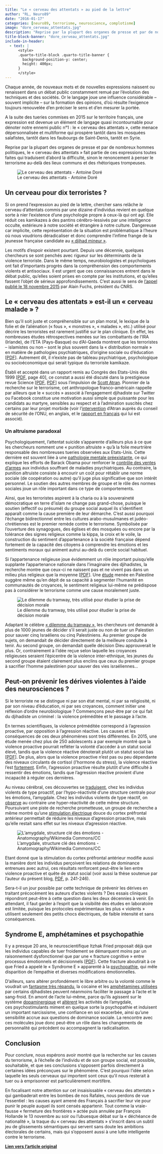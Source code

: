 ```yaml
---
title: "Le « cerveau des attentats » au pied de la lettre"
author: "RL, Neuro89"
date: "2016-01-17"
categories: [neuro89, terrorisme, neuroscience, complotisme]
image: "dore_cerveau_attentats.jpg"
description: "Reprise par la plupart des organes de presse et par de nombreux hommes politiques, le «  cerveau des attentats  » fait partie de ces expressions toutes faites qui traduisent d’abord la difficulté, sinon le renoncement à penser le terrorisme au-delà des lieux communs et des rhétoriques trompeuses."
title-block-banner: "dore_cerveau_attentats.jpg"
include-in-header:
  - text: |
      <style>
      .quarto-title-block .quarto-title-banner {
        background-position-y: center;
        height: 400px;
      }
      </style>
---
```


Chaque année, de nouveaux mots et de nouvelles expressions naissent ou renaissent dans un débat public constamment remué par l’évolution des techniques et des sociétés. Or le langage joue une influence considérable – souvent implicite – sur la formation des opinions, d’où résulte l’exigence toujours renouvelée d’en préciser le sens et d’en mesurer la portée.

A la suite des tueries commises en 2015 sur le territoire français, une expression est devenue un élément de langage quasi incontournable pour dénoter notre ennemi public n°1 : le « cerveau des attentats », cette menace dépersonnalisée et multiforme qui prospère tantôt dans les mosquées salafistes, tantôt dans les faubourgs de Saint-Denis, tantôt en Syrie.

Reprise par la plupart des organes de presse et par de nombreux hommes politiques, le « cerveau des attentats » fait partie de ces expressions toutes faites qui traduisent d’abord la difficulté, sinon le renoncement à penser le terrorisme au-delà des lieux communs et des rhétoriques trompeuses.

![Le cerveau des attentats - Antoine Doré](dore_cerveau_attentats.jpg){fig-align="center"}

## Un cerveau pour dix terroristes ?

Si on prend l’expression au pied de la lettre, chercher sans relâche *le* cerveau d’attentats commis par une dizaine d’individus revient en quelque sorte à nier l’existence d’une psychologie propre à ceux-là qui ont agi. Elle réduit ces kamikazes à des pantins cérébro-lessivés par une intelligence occulte, extérieure à notre société et étrangère à notre culture. Dangereuse car implicite, cette représentation de la situation est problématique à l’heure où nous voudrions déradicaliser et donc comprendre l’infime frange de la jeunesse française candidate au [« djihad mineur »](https://fr.wikipedia.org/wiki/Jihad#Jihad_majeur_et_Jihad_mineur).

Les motifs d’espoir existent pourtant. Depuis une décennie, quelques chercheurs se sont penchés avec rigueur sur les déterminants de la violence terroriste. Dans le même temps, neurobiologistes et psychologues ont fait d’importants progrès dans la compréhension des comportements violents et antisociaux. Il est urgent que ces connaissances entrent dans le débat public, qu’elles soient prises en compte par les institutions, et qu’elles fassent l’objet de sérieux approfondissements. C’est aussi le sens de [l’appel publié le 18 novembre 2015](http://sciences.blogs.liberation.fr/home/2015/11/le-pdg-du-cnrs-veut-une-recherche-post-attentats.html) par Alain Fuchs, président du CNRS.

## Le « cerveau des attentats » est-il un « cerveau malade » ?

Bien qu’il soit juste et compréhensible sur un plan moral, le lexique de la folie et de l’aliénation (« fous », « monstres », « malades », etc.) utilisé pour décrire les terroristes est rarement justifié sur le plan clinique. En effet, les nombreuses études rétrospectives menées sur les combattants de l’IRA (Irlande), de l’ETA (Pays-Basque) ou d’Al-Qaeda montrent que les terroristes – islamistes ou non – sont le plus souvent dans la « distribution normale » en matière de pathologies psychiatriques, d’origine sociale ou d’éducation \[[PDF](https://www.researchgate.net/profile/Andrew_Silke/publication/238721660_Radicalization_Holy_Warriors_Exploring_the_Psychological_Processes_of_Jihadi/links/0a85e53c6983bcbf4a000000.pdf)\]. Autrement dit, il n’existe pas de tableau psychiatrique, psychologique ou socioéconomique qui serait typique du terroriste kamikaze. 

Établi et accepté dans un rapport remis au Congrès des Etats-Unis dès 1999 \[[PDF](http://www.loc.gov/rr/frd/pdf-files/Soc_Psych_of_Terrorism.pdf), page 40\], ce constat a aussi été discuté dans la prestigieuse revue Science \[[PDF](https://hal-ens.archives-ouvertes.fr/ijn_00509568/document), [PDF](http://www.artisresearch.com/articles/Atran_Individual_Factors.pdf)\] sous l’impulsion de [Scott Atran](http://www.institutnicod.org/membres/membres-statutaires/atran-scott/). Pionnier de la recherche sur le terrorisme, cet anthropologue franco-américain rappelle par ailleurs que le « succès » associé à l’engagement djihadiste sur Twitter ou Facebook constitue une motivation aussi simple que puissante pour les candidats au martyre, sensibles au respect et à l’admiration suscités chez certains par leur projet morbide (voir l’[intervention](https://youtu.be/qlbirlSA-dc) d’Atran auprès du conseil de sécurité de l’ONU, en anglais, et le [rapport en français](http://www.un.org/press/fr/2015/cs11872.doc.htm) qui lui est associé).

### Un altruisme paradoxal

Psychologiquement, l’attentat suicide s’apparente d’ailleurs plus à ce que les chercheurs nomment une « punition altruiste » qu’à la folie meurtrière responsable des nombreuses tueries observées aux Etats-Unis. Cette dernière est souvent liée à une [pathologie mentale préexistante](https://www.contrepoints.org/2012/12/19/108575-tuerie-a-lecole-la-piste-pharmaceutique), ce qui explique les efforts de Barack Obama pour renforcer le [contrôle des ventes d’armes](https://tempsreel.nouvelobs.com/societe/20160105.AFP1922/armes-a-feu-aux-etats-unis-obama-decide-de-court-circuiter-le-congres.html) aux individus souffrant de maladies psychiatriques. Au contraire, la punition altruiste consiste à encourir un coût pour rétablir une norme sociale (de coopération ou autre) qu’il juge plus significative que son intérêt personnel. Le soutien des autres membres de groupe et le rôle des normes sociales joue un rôle important dans ce type de comportements.

Ainsi, que les terroristes aspirent à la charia ou à la souveraineté démocratique en terre d’islam ne change pas grand-chose, puisque le soutien (effectif ou présumé) du groupe social auquel ils s’identifient apparaît comme la cause première de leur démarche. C’est aussi pourquoi l’échange bidirectionnel entre les cultures arabo-musulmanes et judéo-chrétiennes est le premier remède contre le terrorisme. Symbolisée par l’ouverture des synagogues, des églises et des mosquées ou encore par la tolérance des signes religieux comme la kippa, la croix et le voile, la construction du sentiment d’appartenance à la société française dépend fortement de la capacité des citoyens à comprendre les émotions et les sentiments moraux qui animent autrui au-delà du cercle social habituel.

Si l’appartenance religieuse joue évidemment un rôle important puisqu’elle supplante l’appartenance nationale dans l’imaginaire des djihadistes, la recherche montre que ceux-ci ne naissent pas et ne vivent pas dans un milieu plus religieux que la moyenne \[[PDF](https://www.researchgate.net/profile/Andrew_Silke/publication/238721660_Radicalization_Holy_Warriors_Exploring_the_Psychological_Processes_of_Jihadi/links/0a85e53c6983bcbf4a000000.pdf)\]. Une [étude](http://www.pnas.org/content/113/2/316.abstract) menée en Palestine suggère même qu’en dépit de sa capacité à segmenter l’humanité en communautés de croyances, le sentiment religieux lui-même ne prédispose pas à considérer le terrorisme comme une cause moralement juste.

![Le dilemme du tramway, très utilisé pour étudier la prise de décision morale](dilemmetram.png){fig-align="center"}

Adaptant le célèbre [« dilemme du tramway »](https://fr.wikipedia.org/wiki/Dilemme_du_tramway), les chercheurs ont demandé à plus de 1000 jeunes de décider s’il serait juste ou non de tuer un Palestien pour sauver cinq Israéliens ou cinq Palestiniens. Au premier groupe de sujets, on demandait de décider directement de la meilleure conduite à tenir. Au second groupe, on demandait quelle décision Dieu approuverait le plus. Or, contrairement à l’idée reçue selon laquelle les croyances religieuses seraient l’épicentre de la violence inter-ethnique, les jeunes du second groupe étaient clairement plus enclins que ceux du premier groupe à sacrifier l’homme palestinien pour sauver des vies israéliennes...

## Peut-on prévenir les dérives violentes à l’aide des neurosciences ?

Si le terroriste ne se distingue ni par son état mental, ni par sa religiosité, ni par son niveau d’éducation, ni par ses croyances, comment initier une réflexion d’ordre neurobiologique ? Commençons peut-être par ce qui fait du djihadiste un criminel : la violence préméditée et le passage à l’acte.

En termes scientifiques, la violence préméditée correspond à l’agression proactive, par opposition à l’agression réactive. Les causes et les conséquences de ces deux phénomènes sont très différentes. En 2015, une étude menée chez plus de 250 adolescents a par exemple montré que la violence proactive pourrait refléter la volonté d’accéder à un statut social élevé, tandis que la violence réactive dénoterait plutôt un statut social bas \[[PDF](https://www.researchgate.net/profile/Yvonne_Van_den_Berg3/publication/281318689_Popularity_Differentially_Predicts_Reactive_and_Proactive_Aggression_in_Early_Adolescence/links/55e1712808aecb1a7cc6631f.pdf)\]. De plus, alors que la violence proactive n’est pas ou peu dépendante des niveaux circulants de cortisol (l’hormone du stress), la violence réactive l’est [fortement](http://link.springer.com/article/10.1007/s10802-008-9263-3). Enfin, l’agression proactive résulte plutôt d’une difficulté à ressentir des émotions, tandis que l’agression réactive provient d’une incapacité à réguler ces dernières.

Au niveau cérébral, ces découvertes se [traduisent](http://archpsyc.jamanetwork.com/article.aspx?articleid=1847577'amp;resultclick=1), chez les individus violents de type proactif, par l’hypo-réactivité d’une structure centrale pour les émotions, l’amygdale. Chez les individus violents de type réactif, on [observe](http://www.biologicalpsychiatryjournal.com/article/S0006-3223%2806%2901064-X/abstract?cc=y=) au contraire une hyper-réactivité de cette même structure. Poursuivant une piste de recherche prometteuse, un groupe de recherche a même montré qu’une [stimulation électrique](http://scan.oxfordjournals.org/content/early/2015/02/12/scan.nsv018.abstract) douce du cortex préfrontal antérieur permettait de réduire les niveaux d’agression proactive, mais qu’elle restait sans effet sur les niveaux d’agression réactive. 

![L’amygdale, structure clé des émotions - Anatomography/Wikimedia Commons/CC](amygdale.png){fig-align="center"}

Etant donné que la stimulation du cortex préfrontal antérieur modifie aussi la manière dont les individus perçoivent les relations de dominance entrenues avec autrui, ces résultats renforcent peut-être le lien entre violence proactive et quête de statut social (voir aussi la thèse soutenue par l’auteur du présent blog, [PDF](https://drive.google.com/open?id=0Bw7SZPk0IiJjQnJXc3FxcmpKWW8), p. 241-246).

Sera-t-il un jour possible par cette technique de prévenir les dérives en traitant précocément les auteurs d’actes violents ? Des essais cliniques répondront peut-être à cette question dans les deux décennies à venir. En attendant, il faut garder à l’esprit que la visibilité des études en laboratoire est limitée, puisque les protocoles expérimentaux les plus « violents » utilisent seulement des petits chocs électriques, de faible intensité et sans conséquences.

## Syndrome E, amphétamines et psychopathie

Il y a presque 20 ans, le neuroscientifique Itzhak Fried proposait déjà que les individus capables de tuer froidement se démarquent moins par un raisonnement dysfonctionnel que par une « fracture cognitive » entre processus émotionnels et décisionnels \[[PDF](http://cnl.ucla.edu/Pubs/Fried%20The%20Lancet%20(1997).pdf)\]. Cette fracture aboutirait à ce que Fried a appelé le « Syndrome E » apparenté à la [psychopathie](https://fr.wikipedia.org/wiki/Psychopathie), qui mêle disparition de l’empathie et diverses modifications émotionnelles.

D’ailleurs, sans altérer profondément le libre arbitre ou la volonté comme le voudrait un [fantasme très répandu](http://www.lesinrocks.com/2015/12/20/actualite/le-captagon-adjuvant-de-la-propagande-terroriste-11793573/), la cocaine et les [amphétamines utilisées](http://www.rfi.fr/moyen-orient/20151026-liban-prince-saoudien-arrete-beyrouth-apres-saisie-drogue-captagon-trafic) par certains djihadistes peuvent néanmoins faciliter le passage à l’acte et le sang-froid. En amont de l’acte lui-même, parce qu’ils agissent sur le système [dopaminergique](https://fr.wikipedia.org/wiki/Dopamine) et [altèrent](https://www.researchgate.net/publication/235728208_Deficient_fear_recognition_in_regular_cocaine_users_is_not_attributable_to_elevated_impulsivity_or_conduct_disorder_prior_to_cocaine_use) les activités de l’amygdale, ces psychostimulants miment en quelque sorte la psychopathie et induisent un important narcissisme, une confiance en soi exacerbée, ainsi qu’une sensibilité accrue aux questions de dominance sociale. La rencontre avec ces molécules joue donc peut-être un rôle dans les changements de personnalité qui précèdent ou accompagnent la radicalisation.

## Conclusion

Pour conclure, nous espérons avoir montré que la recherche sur les causes du terrorisme, à l’échelle de l’individu et de son groupe social, est possible, souhaitable, et que ses conclusions s’opposent parfois directement à certaines idées préconçues sur le phénomène. C’est pourquoi l’idée selon laquelle les seuls cerveaux qui importent sont ceux qu’il nous resterait à tuer ou à emprisonner est particulièrement mortifère.

En focalisant notre attention sur cet insaisissable « cerveau des attentats » qui gambaderait entre les bombes de nos Rafales, nous perdons de vue l’essentiel : les causes ayant amené des Français à sacrifier leur vie pour punir le peuple auquel ils sont censés appartenir. Tout comme la vraie-fausse « fermeture des frontières » actée puis annulée par François Hollande le 13 novembre au soir ou l’ubuesque débat sur la « déchéance de nationalité », la traque du « cerveau des attentats » s’inscrit dans un subtil jeu de glissements sémantiques qui servent sans doute les ambitions électorales de certains, mais qui s’opposent aussi à une lutte intelligente contre le terrorisme.


[**Lien vers l'article original**](https://www.nouvelobs.com/rue89/rue89-neuro89/20160117.RUE2220/le-cerveau-des-attentats-au-pied-de-la-lettre.html)

<script src="https://giscus.app/client.js"
        data-repo="romainligneul/giscus-comments"
        data-repo-id="R_kgDOMSMTIw"
        data-category="CommentsBlogFR"
        data-category-id="DIC_kwDOMSMTI84CglZk"
        data-mapping="pathname"
        data-strict="0"
        data-reactions-enabled="1"
        data-emit-metadata="0"
        data-input-position="top"
        data-theme="preferred_color_scheme"
        data-lang="en"
        crossorigin="anonymous"
        async>
</script>

